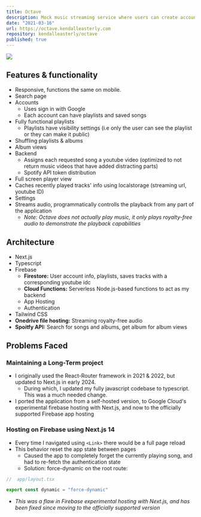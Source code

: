 ```yaml
---
title: Octave
description: Mock music streaming service where users can create accounts, create & play playlists, save songs, view albums.
date: "2021-03-16"
url: https://octave.kendalleasterly.com
repository: kendalleasterly/octave
published: true
---
```


![](https://github.com/kendalleasterly/images/blob/main/octave%20desktop%20render%20best.png?raw=true)
## Features & functionality
- Responsive, functions the same on mobile.
- Search page
- Accounts
	- Uses sign in with Google
	- Each account can have playlists and saved songs
- Fully functional playlists
	- Playlists have visibility settings (i.e only the user can see the playlist or they can make it public)
- Shuffling playlists & albums
- Album views
- Backend
	- Assigns each requested song a youtube video (optimized to not return music videos that have added distracting parts)
	- Spotify API token distribution
- Full screen player view
- Caches recently played tracks' info using localstorage (streaming url, youtube ID)
- Settings 
- Streams audio, programmatically controlls the playback from any part of the application
	- *Note: Octave does not actually play music, it only plays royalty-free audio to demonstrate the playback capabilities*

## Architecture
- Next.js
- Typescript
- Firebase
	- **Firestore:** User account info, playlists, saves tracks with a corresponding youtube idc
	- **Cloud Functions:** Serverless Node.js-based functions to act as my backend
	- App Hosting
	- Authentication 
- Tailwind CSS
- **Onedrive file hosting:** Streaming royalty-free audio
- **Spoitfy API:** Search for songs and albums, get album for album views


## Problems Faced

### Maintaining a Long-Term project
- I originally used the React-Router framework in 2021 & 2022, but updated to Next.js in early 2024.
	- During which, I updated my fully javascript codebase to typescript. This was a much needed change.
- I ported the application from a self-hosted version, to Google Cloud's experimental firebase hosting with Next.js, and now to the officially supported Firebase app hosting


### Hosting on Firebase using Next.js 14
- Every time I navigated using `<Link>` there would be a full page reload
- This behavior reset the app state between pages
	- Caused the app to completely forget the currently playing song, and had to re-fetch the authentication state
	- Solution: force-dynamic on the root route:
```typescript
//	app/layout.tsx

export const dynamic = "force-dynamic"
```
- *This was a flaw in Firebase experimental hosting with Next.js, and has been fixed since moving to the officially supported version*